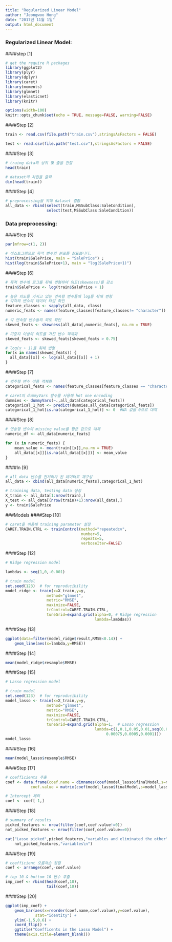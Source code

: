---
title: "Regularized Linear Model"
author: "Jeongwoo Hong"
date: "2017년 11월 1일"
output: html_document
---


### Regularized Linear Model:
####step [1]
```{r Step_1,warning=FALSE,message=FALSE}
# get the require R packages
library(ggplot2)
library(plyr)
library(dplyr)
library(caret)
library(moments)
library(glmnet)
library(elasticnet)
library(knitr)

options(width=100)
knitr::opts_chunk$set(echo = TRUE, message=FALSE, warning=FALSE)

```


####Step [2]
```{r Step_2}
train <- read.csv(file.path("train.csv"),stringsAsFactors = FALSE)

test <- read.csv(file.path("test.csv"),stringsAsFactors = FALSE)

```

####Step [3]
```{r Step_3}
# traing data의 상위 몇 줄을 관찰
head(train)

# dataset의 차원을 출력
dim(head(train))
```

####Step [4]
```{r Step_4}
# preprocessing을 위해 dataset 결합
all_data <- rbind(select(train,MSSubClass:SaleCondition),
                  select(test,MSSubClass:SaleCondition))
```



### Data preprocessing:
####Step [5]
```{r Step_5,message=FALSE}

par(mfrow=c(1, 2))

# 히스토그램으로 목적 변수의 분포를 살표봅니다.
hist(train$SalePrice, main = "SalePrice") ; 
hist(log(train$SalePrice+1), main = "log(SalePrice+1)")
```


####Step [6]
```{r Step_6}

# 목적 변수에 로그를 취해 변형하여 외도(skewness)를 감소
train$SalePrice <- log(train$SalePrice + 1)

# 높은 외도를 가지고 있는 연속형 변수들에 log를 취해 변형
# 각각의 변수의 데이터 타입 확인
feature_classes <- sapply(all_data, class)
numeric_feats <- names(feature_classes[feature_classes!= "character"])

# 각 연속형 변수들의 외도 확인
skewed_feats <- skewness(all_data[,numeric_feats], na.rm = TRUE)

# 기준치 이상의 외도를 가진 변수 객체화
skewed_feats <- skewed_feats[skewed_feats > 0.75]

# log(x + 1)을 취해 변형
for(x in names(skewed_feats)) {
  all_data[[x]] <- log(all_data[[x]] + 1)
}

```


####Step [7]
```{r Step_7}

# 범주형 변수 이름 객체화
categorical_feats <- names(feature_classes[feature_classes == "character"])

# caret의 dummyVars 함수를 사용해 hot one encoding
dummies <- dummyVars(~.,all_data[categorical_feats])
categorical_1_hot <- predict(dummies,all_data[categorical_feats])
categorical_1_hot[is.na(categorical_1_hot)] <- 0  #NA 값을 0으로 대체

```


####Step [8]
```{r Step_8}

# 연송형 변수의 missing value를 평균 값으로 대체
numeric_df <- all_data[numeric_feats]

for (x in numeric_feats) {
    mean_value <- mean(train[[x]],na.rm = TRUE)
    all_data[[x]][is.na(all_data[[x]])] <- mean_value
}

```

####In [9]
```{r In_9}
# all_data 변수를 전처리가 된 데이터로 재구성
all_data <- cbind(all_data[numeric_feats],categorical_1_hot)

# training data, testing data 생성
X_train <- all_data[1:nrow(train),]
X_test <- all_data[(nrow(train)+1):nrow(all_data),]
y <- train$SalePrice

```


###Models
####Step [10]
```{r Step_10}

# caret을 이용해 training parameter 설정
CARET.TRAIN.CTRL <- trainControl(method="repeatedcv",
                                 number=5,
                                 repeats=5,
                                 verboseIter=FALSE)
```


####Step [12]
```{r Step_12}

# Ridge regression model

lambdas <- seq(1,0,-0.001)

# train model
set.seed(123)  # for reproducibility
model_ridge <- train(x=X_train,y=y,
                  method="glmnet",
                  metric="RMSE",
                  maximize=FALSE,
                  trControl=CARET.TRAIN.CTRL,
                  tuneGrid=expand.grid(alpha=0, # Ridge regression
                                       lambda=lambdas))

```

####Step [13]
```{r Step_13}
ggplot(data=filter(model_ridge$result,RMSE<0.14)) +
    geom_line(aes(x=lambda,y=RMSE))


```


####Step [14]
```{r Step_14}
mean(model_ridge$resample$RMSE)
```


####Step [15]
```{r Step_15}
# Lasso regression model

# train model
set.seed(123)  # for reproducibility
model_lasso <- train(x=X_train,y=y,
                  method="glmnet",
                  metric="RMSE",
                  maximize=FALSE,
                  trControl=CARET.TRAIN.CTRL,
                  tuneGrid=expand.grid(alpha=1,  # Lasso regression
                                       lambda=c(1,0.1,0.05,0.01,seq(0.009,0.001,-0.001),
                                            0.00075,0.0005,0.0001)))
model_lasso
```


####Step [16]
```{r Step_16}
mean(model_lasso$resample$RMSE)
```

####Step [17]
```{r Step_17}
# coefficients 추출
coef <- data.frame(coef.name = dimnames(coef(model_lasso$finalModel,s=model_lasso$bestTune$lambda))[[1]], 
           coef.value = matrix(coef(model_lasso$finalModel,s=model_lasso$bestTune$lambda)))

# Intercept 제외
coef <- coef[-1,]
```

####Step [18]
```{r Step_18}
# summary of results
picked_features <- nrow(filter(coef,coef.value!=0))
not_picked_features <- nrow(filter(coef,coef.value==0))

cat("Lasso picked",picked_features,"variables and eliminated the other",
    not_picked_features,"variables\n")
```


####Step [19]
```{r Step_19}
# coefficient 오름차순 정렬
coef <- arrange(coef,-coef.value)

# top 10 & bottom 10 변수 추출
imp_coef <- rbind(head(coef,10),
                  tail(coef,10))
```


####Step [20]
```{r Step_20}
ggplot(imp_coef) +
    geom_bar(aes(x=reorder(coef.name,coef.value),y=coef.value),
             stat="identity") +
    ylim(-1.5,0.6) +
    coord_flip() +
    ggtitle("Coefficents in the Lasso Model") +
    theme(axis.title=element_blank())
    
```
